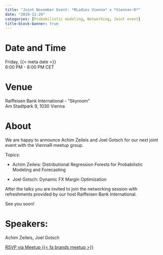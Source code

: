 ```yaml
---
title: "Joint November Event: *RLadies Vienna* x *Vienna<-R*"
date: "2019-11-29"
categories: [Probabilistic modeling, Networking, Joint event]
title-block-banner: true
---
```


# Date and Time

Friday, {{< meta date >}}  
6:00 PM - 8:00 PM CET

# Venue

Raiffeisen Bank International - "Skyroom"  
Am Stadtpark 9, 1030 Vienna

# About

We are happy to announce Achim Zeileis and Joel Gotsch for our next joint event with the ViennaR meetup group.

Topics:

- Achim Zeileis: Distributional Regression Forests for Probabilistic Modeling and Forecasting

- Joel Gotsch: Dynamic FX Margin Optimization

After the talks you are invited to join the networking session with refreshments provided by our host Raiffeisen Bank International.

See you soon!

# Speakers:

Achim Zeileis, Joel Gotsch

[RSVP via Meetup {{< fa brands meetup >}}](https://www.meetup.com/rladies-vienna/events/266602833){.btn .btn-outline-primary .rsvp}
